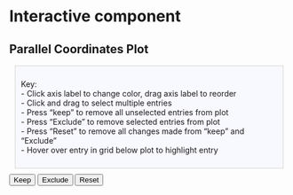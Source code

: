 # Interactive component


## Parallel Coordinates Plot

<div style="background: ghostwhite; 
            font-size:14px; 
            padding: 10px; 
            border: 1px solid lightgray; 
            margin: 10px;">
Key:
<br>
- Click axis label to change color, drag axis label to reorder
<br>
- Click and drag to select multiple entries
<br>
- Press "keep" to remove all unselected entries from plot
<br>
- Press "Exclude" to remove selected entries from plot 
<br>
- Press "Reset" to remove all changes made from "keep" and "Exclude"
<br>
- Hover over entry in grid below plot to highlight entry
</div>


<script src="http://ajax.googleapis.com/ajax/libs/jquery/1.9.1/jquery.min.js"></script>
<script src="http://d3js.org/d3.v3.min.js" charset="utf-8"></script>
<script src="http://underscorejs.org/underscore-min.js"></script>
<script src="_include/js/lib/d3.parcoords.js"></script>
<script src="_include/js/lib/d3.underscore.math.js"></script>
<script src="_include/js/lib/d3.divgrid.js"></script>
<link href="_include/css/d3.parcoords.css" rel="stylesheet">
<link href="_include/css/bigdata.parallelcoordinates.css" rel="stylesheet">
<button id="keep-data">Keep</button>
<button id="exclude-data">Exclude</button>
<button id="reset-data">Reset</button>
<br>
<div id="wrapper" class="parcoords" style="width:100%;height:825px">
</div>
<div id="grid"></div>
<script type="text/javascript" src="_include/js/bigdata.parallelcoordinates.js"></script>
